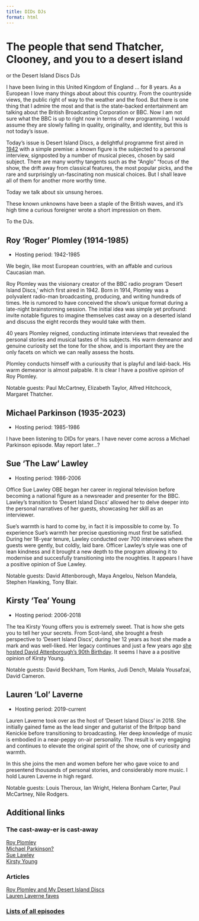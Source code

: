 ```yaml
---
title: DIDs DJs
format: html
---
```


# The people that send Thatcher, Clooney, and you to a desert island  
or the Desert Island Discs DJs

  I have been living in this United Kingdom of England ... for 8 years. As a European I love many things about about this country. From the countryside views, the public right of way to the weather and the food. But there is one thing that I admire the most and that is the state-backed entertainment am talking about the British Broadcasting Corporation or BBC. Now I am not sure what the BBC is up to right now in terms of new programming. I would assume they are slowly falling in quality, originality, and identity, but this is not today's issue. 

  Today's issue is Desert Island Discs, a delightful programme first aired in [1942](https://www.bbc.com/mediacentre/proginfo/2018/24/vic-oliver-first-castaway-remembered) with a simple premise: a known figure is the subjected to a personal interview, signposted by a number of musical pieces, chosen by said subject. There are many worthy tangents such as the "Anglo" "focus of the show, the drift away from classical features, the most popular picks, and the rare and surprisingly un-fascinating non musical choices. But I shall leave all of them for another more worthy time.

Today we talk about six unsung heroes.

These known unknowns have been a staple of the British waves, and it's high time a curious foreigner wrote a short impression on them.

To the DJs.

## Roy 'Roger' Plomley (1914-1985)

- Hosting period: 1942-1985

We begin, like most European countries, with an affable and curious Caucasian man.

Roy Plomley was the visionary creator of the BBC radio program 'Desert Island Discs,' which first aired in 1942. Born in 1914, Plomley was a polyvalent radio-man broadcasting, producing, and writing hundreds of times. He is rumored to have conceived the show's unique format during a late-night brainstorming session. The initial idea was simple yet profound: invite notable figures to imagine themselves cast away on a deserted island and discuss the eight records they would take with them.

40 years Plomley reigned, conducting intimate interviews that revealed the personal stories and musical tastes of his subjects. His warm demeanor and genuine curiosity set the tone for the show, and is important they are the only facets on which we can really assess the hosts. 

Plomley conducts himself with a curiousity that is playful and laid-back. His warm demeanor is almost palpable. It is clear I have a positive opinion of Roy Plomley.

Notable guests:  Paul McCartney, Elizabeth Taylor, Alfred Hitchcock, Margaret Thatcher.

## Michael Parkinson (1935-2023)

- Hosting period: 1985-1986

I have been listening to DIDs for years. I have never come across a Michael Parkinson episode. May report later...?

## Sue 'The Law' Lawley

- Hosting period: 1986-2006

Office Sue Lawley OBE began her career in regional television before becoming a national figure as a newsreader and presenter for the BBC. Lawley's transition to 'Desert Island Discs' allowed her to delve deeper into the personal narratives of her guests, showcasing her skill as an interviewer.

Sue's warmth is hard to come by, in fact it is impossible to come by. To experience Sue's warmth her precise questioning must first be satisfied. During her 18-year tenure, Lawley conducted over 700 interviews where the guests were gently, but coldly, laid bare. Officer Lawley's style was one of lean kindness and it brought a new depth to the program allowing it to modernise and succesfully transitioning into the noughties. It appears I have a positive opinion of Sue Lawley.

Notable guests: David Attenborough, Maya Angelou, Nelson Mandela, Stephen Hawking, Tony Blair.

## Kirsty 'Tea' Young

- Hosting period: 2006-2018

The tea Kirsty Young offers you is extremely sweet. That is how she gets you to tell her your secrets. From Scot-land, she brought a fresh perspective to 'Desert Island Discs', during her 12 years as host she made a mark and was well-liked. Her legacy continues and just a few years ago [she hosted David Attenborough's 90th Birthday](https://www.bbc.co.uk/programmes/p03qxjzj). It seems I have a a positive opinion of Kirsty Young.

Notable guests: David Beckham, Tom Hanks, Judi Dench, Malala Yousafzai, David Cameron.

## Lauren 'Lol' Laverne

- Hosting period: 2019-current

Lauren Laverne took over as the host of 'Desert Island Discs' in 2018. She initially gained fame as the lead singer and guitarist of the Britpop band Kenickie before transitioning to broadcasting. Her deep knowledge of music is embodied in a near-peppy on-air personality. The result is very engaging and continues to elevate the original spirit of the show, one of curiosity and warmth.

In this she joins the men and women before her who gave voice to and presentend thousands of personal stories, and considerably more music. I hold Lauren Laverne in high regard.

Notable guests: Louis Theroux, Ian Wright, Helena Bonham Carter, Paul McCartney, Nile Rodgers.

## Additional links

### The cast-away-er is cast-away

[Roy Plomley](https://www.bbc.co.uk/programmes/p009y898)  
[Michael Parkinson?](https://www.bbc.co.uk/programmes/p009nc3n)  
[Sue Lawley](https://www.bbc.co.uk/programmes/p009ml6h)  
[Kirsty Young](https://www.bbc.co.uk/programmes/m001ghvx)  

### Articles

[Roy Plomley and My Desert Island Discs](https://grave-stories.com/roy-plomley-and-desert-island-discs/)  
[Lauren Laverne faves](https://www.bbc.co.uk/programmes/articles/59nc01dbbsvW8RSxXgV6x6y/five-of-lauren-laverne-s-favourite-desert-island-discs)  

### [Lists of all episodes](https://en.wikipedia.org/wiki/List_of_Desert_Island_Discs_episodes)  
